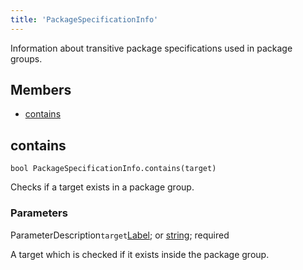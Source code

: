 ```yaml
---
title: 'PackageSpecificationInfo'
---
```




Information about transitive package specifications used in package groups.

## Members

- [contains](#contains)

## contains

```
bool PackageSpecificationInfo.contains(target)
```

 Checks if a target exists in a package group.


### Parameters

ParameterDescription`target`[Label](../builtins/Label.html); or [string](../core/string.html);
 required

 A target which is checked if it exists inside the package group.
